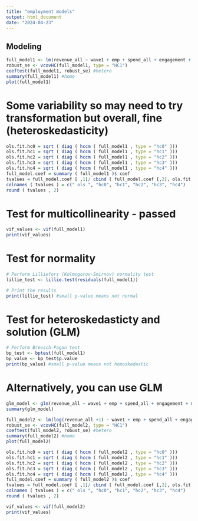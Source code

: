 ```yaml
---
title: "employment models"
output: html_document
date: "2024-04-23"
---
```


## Modeling

```r
full_model1 <- lm(revenue_all ~ wave1 + emp + spend_all + engagement + merchants_all + NE + W + S, data = emp_aff_math_biz)
robust_se <- vcovHC(full_model1, type = "HC1")
coeftest(full_model1, robust_se) #hetero
summary(full_model1) #homo
plot(full_model1)
```

# Some variability so may need to try transformation but overall, fine (heteroskedasticity)

```r
ols.fit.hc0 = sqrt ( diag ( hccm ( full_model1 , type = "hc0" )))
ols.fit.hc1 = sqrt ( diag ( hccm ( full_model1 , type = "hc1" )))
ols.fit.hc2 = sqrt ( diag ( hccm ( full_model1 , type = "hc2" )))
ols.fit.hc3 = sqrt ( diag ( hccm ( full_model1 , type = "hc3" )))
ols.fit.hc4 = sqrt ( diag ( hccm ( full_model1 , type = "hc4" )))
full_model.coef = summary ( full_model1 )$ coef
tvalues = full_model.coef [ ,1]/ cbind ( full_model.coef [,2], ols.fit.hc0, ols.fit.hc1, ols.fit.hc2, ols.fit.hc3, ols.fit.hc4)
colnames ( tvalues ) = c(" ols ", "hc0", "hc1", "hc2", "hc3", "hc4")
round ( tvalues , 2)
```

# Test for multicollinearity - passed

```r
vif_values <- vif(full_model1)
print(vif_values)
```

# Test for normality

```r
# Perform Lilliefors (Kolmogorov-Smirnov) normality test
lillie_test <- lillie.test(residuals(full_model1))

# Print the results
print(lillie_test) #small p-value means not normal
```

# Test for heteroskedasticty and solution (GLM)

```r
# Perform Breusch-Pagan test
bp_test <- bptest(full_model1)
bp_value <- bp_test$p.value
print(bp_value) #small p-value means not homoskedastic
```

# Alternatively, you can use GLM

```r
glm_model <- glm(revenue_all ~ wave1 + emp + spend_all + engagement + merchants_all + NE + W + S, data = emp_aff_math_biz)
summary(glm_model)
```

```r
full_model2 <- lm(log(revenue_all +1) ~ wave1 + emp + spend_all + engagement + merchants_all + NE + W + S, data = emp_aff_math_biz)
robust_se <- vcovHC(full_model2, type = "HC1")
coeftest(full_model2, robust_se) #hetero
summary(full_model2) #homo
plot(full_model2)
```

```r
ols.fit.hc0 = sqrt ( diag ( hccm ( full_model2 , type = "hc0" )))
ols.fit.hc1 = sqrt ( diag ( hccm ( full_model2 , type = "hc1" )))
ols.fit.hc2 = sqrt ( diag ( hccm ( full_model2 , type = "hc2" )))
ols.fit.hc3 = sqrt ( diag ( hccm ( full_model2 , type = "hc3" )))
ols.fit.hc4 = sqrt ( diag ( hccm ( full_model2 , type = "hc4" )))
full_model.coef = summary ( full_model2 )$ coef
tvalues = full_model.coef [ ,1]/ cbind ( full_model.coef [,2], ols.fit.hc0, ols.fit.hc1, ols.fit.hc2, ols.fit.hc3, ols.fit.hc4)
colnames ( tvalues ) = c(" ols ", "hc0", "hc1", "hc2", "hc3", "hc4")
round ( tvalues , 2)
```

```r
vif_values <- vif(full_model2)
print(vif_values)
```


